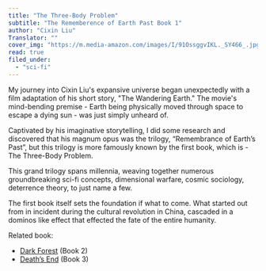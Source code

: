 ```yaml
---
title: "The Three-Body Problem"
subtitle: "The Rememberence of Earth Past Book 1"
author: "Cixin Liu"
Translator: ""
cover_img: "https://m.media-amazon.com/images/I/91OssggvIKL._SY466_.jpg"
read: true
filed_under:
  - "sci-fi"
---
```


My journey into Cixin Liu's expansive universe began unexpectedly with a film adaptation of his short story, "The Wandering Earth." The movie's mind-bending premise - Earth being physically moved through space to escape a dying sun - was just simply unheard of.

Captivated by his imaginative storytelling, I did some research and discovered that his magnum opus was the trilogy, “Remembrance of Earth’s Past”, but this trilogy is more famously known by the first book, which is - The Three-Body Problem.

This grand trilogy spans millennia, weaving together numerous groundbreaking sci-fi concepts, dimensional warfare, cosmic sociology, deterrence theory, to just name a few.

The first book itself sets the foundation if what to come. What started out from in incident during the cultural revolution in China, cascaded in a dominos like effect that effected the fate of the entire humanity.

Related book:
- [Dark Forest](/bookshelf/cixin-liu-dark-forest) (Book 2)
- [Death’s End](/bookshelf/cixin-liu-death-s-end) (Book 3)

